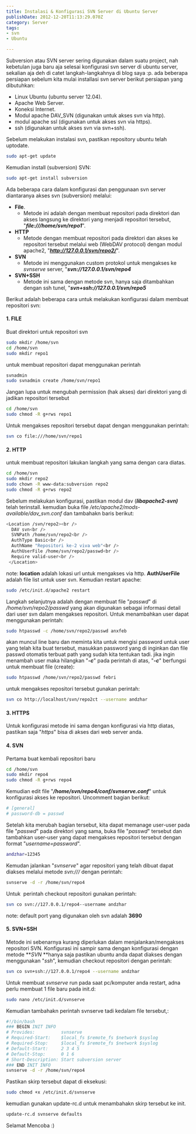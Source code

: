 ```yaml
---
title: Instalasi & Konfigurasi SVN Server di Ubuntu Server
publishDate: 2012-12-20T11:13:29.070Z
category: Server
tags:
- svn
- Ubuntu

---
```


Subversion atau SVN server sering digunakan dalam suatu project, nah kebetulan juga baru aja selesai konfigurasi svn server di ubuntu server, sekalian aja deh di catet langkah-langkahnya di blog saya :p.  ada beberapa persiapan sebelum kita mulai installasi svn server berikut persiapan yang dibutuhkan:

- Linux Ubuntu (ubuntu server 12.04).
- Apache Web Server.
- Koneksi Internet.
- Modul apache DAV_SVN (digunakan untuk akses svn via http).
- modul apache ssl (digunakan untuk akses svn via https).
- ssh (digunakan untuk akses svn via svn+ssh).

Sebelum melakukan instalasi svn, pastikan repository ubuntu telah uptodate.

```bash
sudo apt-get update
```
Kemudian install (subversion) SVN:

```bash
sudo apt-get install subversion
```

Ada beberapa cara dalam konfigurasi dan penggunaan svn server diantaranya akses svn (subversion) melalui:

 - **File**. 
	 - Metode ini adalah dengan membuat repositori pada direktori dan akses langsung ke direktori yang menjadi repositori tersebut, "***file:///home/svn/repo1***".
 - **HTTP**
	 - Metode dengan membuat repositori pada direktori dan akses ke repositori tersebut melalui web (WebDAV protocol) dengan modul apache2, "***http://127.0.0.1/svn/repo2/***".
- **SVN**
	 - Metode ini menggunakan custom protokol untuk mengakses ke *svnserve*  server, "***svn://127.0.0.1/svn/repo4***
- **SVN+SSH** 
	- Metode ini sama dengan metode svn, hanya saja ditambahkan dengan ssh tunel, "***svn+ssh://127.0.0.1/svn/repo5***

Berikut adalah beberapa cara untuk melakukan konfigurasi dalam membuat repositori svn:

#### 1. FILE
Buat direktori untuk repositori svn

```bash
sudo mkdir /home/svn
cd /home/svn
sudo mkdir repo1
```
untuk membuat repositori dapat menggunakan perintah
```bash 
svnadmin
sudo svnadmin create /home/svn/repo1 
```
Jangan lupa untuk mengubah permission (hak akses) dari direktori yang di jadikan repositori tersebut

```bash
cd /home/svn
sudo chmod -R g+rws repo1
```

Untuk mengakses repositori tersebut dapat dengan menggunakan perintah:

```bash
svn co file:///home/svn/repo1
```

#### 2. HTTP
untuk membuat repositori lakukan langkah yang sama dengan cara diatas.

```bash
cd /home/svn
sudo mkdir repo2
sudo chown -R www-data:subversion repo2
sudo chmod -R g+rws repo2
```

Sebelum melakukan konfigurasi, pastikan modul dav (***libapache2-svn)*** telah terinstall. kemudian buka file */etc/apache2/mods-available/dav_svn.conf* dan tambahakn baris berikut:

```bash
<Location /svn/repo2><br />
  DAV svn<br />
  SVNPath /home/svn/repo2<br />
  AuthType Basic<br />
  AuthName "Repositori ke-2 viva web"<br />
  AuthUserFile /home/svn/repo2/passwd<br />
  Require valid-user<br />
 </Location>
```

note:  **location** adalah lokasi url untuk mengakses via http. **AuthUserFile**  adalah file list untuk user svn.
Kemudian restart apache:

```bash
sudo /etc/init.d/apache2 restart
```
Langkah selanjutnya adalah dengan membuat file "*passwd*" di */home/svn/repo2/passwd* yang akan digunakan sebagai informasi detail dari user svn dalam mengakses repositori. Untuk menambahkan user dapat menggunakan perintah:

```bash
sudo htpasswd -c /home/svn/repo2/passwd anxfeb
```
akan muncul line baru dan meminta kita untuk mengisi password untuk user yang telah kita buat tersebut, masukkan password yang di inginkan dan file passwd otomatis terbuat path yang sudah kita tentukan tadi. jika ingin menambah user maka hilangkan "***-c***" pada perintah di atas, "***-c***" berfungsi untuk membuat file (create):

```bash
sudo htpasswd /home/svn/repo2/passwd febri
```
untuk mengakses repositori tersebut gunakan perintah:

```bash
svn co http://localhost/svn/repo2ct --username andzhar
```

#### 3. HTTPS
Untuk konfigurasi metode ini sama dengan konfigurasi via http diatas, pastikan saja "*https*" bisa di akses dari web server anda.

#### 4. SVN
Pertama buat kembali repositori baru

```bash
cd /home/svn
sudo mkdir repo4
sudo chmod -R g+rws repo4
```

Kemudian edit file "***/home/svn/repo4/conf/svnserve.conf***" untuk konfigurasi akses ke repositori. Uncomment bagian berikut:

```bash
# [general]
# password-db = passwd
```

Setelah kita merubah bagian tersebut, kita dapat memanage user-user pada file "*passwd*" pada direktori yang sama, buka file "*passwd*" tersebut dan tambahkan user-user yang dapat mengakses repositori tersebut dengan format "*username=password*".

```bash
andzhar=12345
```
Kemudan jalankan "*svnserve*" agar repositori yang telah dibuat dapat diakses melalui metode *svn:///*  dengan perintah:

```bash
svnserve -d -r /home/svn/repo4
```
Untuk &nbsp;perintah checkout repositori gunakan perintah:

```bash
svn co svn://127.0.0.1/repo4--username andzhar
```
note: default port yang digunakan oleh svn adalah **3690**

#### 5. SVN+SSH
Metode ini sebenarnya kurang diperlukan dalam menjalankan/mengakses repositori SVN. Konfigurasi ini sampir sama dengan konfigurasi dengan metode ***SVN* **hanya saja pastikan ubuntu anda dapat diakses dengan menggunakan "*ssh*", kemudian checkout repositori dengan perintah:

```bash
svn co svn+ssh://127.0.0.1/repo4 --username andzhar
```

Untuk membuat *svnserve* run pada saat pc/komputer anda restart, adna perlu membuat 1 file baru pada init.d:

```bash
sudo nano /etc/init.d/svnserve
```
Kemudian tambahakn perintah svnserve tadi kedalam file tersebut,:

```bash
#!/bin/bash
### BEGIN INIT INFO
# Provides:          svnserve
# Required-Start:    $local_fs $remote_fs $network $syslog
# Required-Stop:     $local_fs $remote_fs $network $syslog
# Default-Start:     2 3 4 5
# Default-Stop:      0 1 6
# Short-Description: Start subversion server
### END INIT INFO
svnserve -d -r /home/svn/repo4
```
Pastikan skirp tersebut dapat di eksekusi:

```bash
sudo chmod +x /etc/init.d/svnserve
```
kemudian gunakan update-rc.d untuk menambahakn skirp tersebut ke init.

```bash
update-rc.d svnserve defaults
```

Selamat Mencoba :)